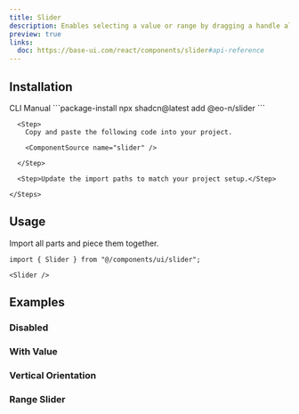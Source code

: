 ```yaml
---
title: Slider
description: Enables selecting a value or range by dragging a handle along a track.
preview: true
links:
  doc: https://base-ui.com/react/components/slider#api-reference
---
```


<ComponentTabs name="slider-demo" />

## Installation

<CodeTabs>

  <TabsList>
    <TabsTrigger value="cli">CLI</TabsTrigger>
    <TabsTrigger value="manual">Manual</TabsTrigger>
  </TabsList>

  <TabsContent value="cli">
    ```package-install 
    npx shadcn@latest add @eo-n/slider
    ```
  </TabsContent>

  <TabsContent value="manual">
    <Steps>

      <Step>
        Copy and paste the following code into your project.

        <ComponentSource name="slider" />

      </Step>
      
      <Step>Update the import paths to match your project setup.</Step>

    </Steps>
  </TabsContent>

</CodeTabs>

## Usage

Import all parts and piece them together.

```tsx
import { Slider } from "@/components/ui/slider";
```

```tsx
<Slider />
```

## Examples

### Disabled

<ComponentTabs name="slider-disabled" />

### With Value

<ComponentTabs name="slider-with-value" />

### Vertical Orientation

<ComponentTabs name="slider-vertical" />

### Range Slider

<ComponentTabs name="slider-range" />
